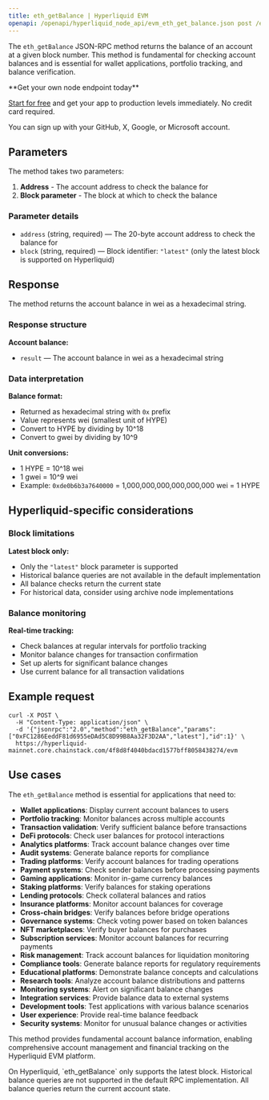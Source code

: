 ```yaml
---
title: eth_getBalance | Hyperliquid EVM
openapi: /openapi/hyperliquid_node_api/evm_eth_get_balance.json post /evm
---
```


The `eth_getBalance` JSON-RPC method returns the balance of an account at a given block number. This method is fundamental for checking account balances and is essential for wallet applications, portfolio tracking, and balance verification.

<Check>
**Get your own node endpoint today**

[Start for free](https://console.chainstack.com/) and get your app to production levels immediately. No credit card required.

You can sign up with your GitHub, X, Google, or Microsoft account.
</Check>

## Parameters

The method takes two parameters:

1. **Address** - The account address to check the balance for
2. **Block parameter** - The block at which to check the balance

### Parameter details

* `address` (string, required) — The 20-byte account address to check the balance for
* `block` (string, required) — Block identifier: `"latest"` (only the latest block is supported on Hyperliquid)

## Response

The method returns the account balance in wei as a hexadecimal string.

### Response structure

**Account balance:**
- `result` — The account balance in wei as a hexadecimal string

### Data interpretation

**Balance format:**
- Returned as hexadecimal string with `0x` prefix
- Value represents wei (smallest unit of HYPE)
- Convert to HYPE by dividing by 10^18
- Convert to gwei by dividing by 10^9

**Unit conversions:**
- 1 HYPE = 10^18 wei
- 1 gwei = 10^9 wei
- Example: `0xde0b6b3a7640000` = 1,000,000,000,000,000,000 wei = 1 HYPE

## Hyperliquid-specific considerations

### Block limitations

**Latest block only:**
- Only the `"latest"` block parameter is supported
- Historical balance queries are not available in the default implementation
- All balance checks return the current state
- For historical data, consider using archive node implementations

### Balance monitoring

**Real-time tracking:**
- Check balances at regular intervals for portfolio tracking
- Monitor balance changes for transaction confirmation
- Set up alerts for significant balance changes
- Use current balance for all transaction validations

## Example request

```shell Shell
curl -X POST \
  -H "Content-Type: application/json" \
  -d '{"jsonrpc":"2.0","method":"eth_getBalance","params":["0xFC1286EeddF81d6955eDAd5C8D99B8Aa32F3D2AA","latest"],"id":1}' \
  https://hyperliquid-mainnet.core.chainstack.com/4f8d8f4040bdacd1577bff8058438274/evm
```

## Use cases

The `eth_getBalance` method is essential for applications that need to:

* **Wallet applications**: Display current account balances to users
* **Portfolio tracking**: Monitor balances across multiple accounts
* **Transaction validation**: Verify sufficient balance before transactions
* **DeFi protocols**: Check user balances for protocol interactions
* **Analytics platforms**: Track account balance changes over time
* **Audit systems**: Generate balance reports for compliance
* **Trading platforms**: Verify account balances for trading operations
* **Payment systems**: Check sender balances before processing payments
* **Gaming applications**: Monitor in-game currency balances
* **Staking platforms**: Verify balances for staking operations
* **Lending protocols**: Check collateral balances and ratios
* **Insurance platforms**: Monitor account balances for coverage
* **Cross-chain bridges**: Verify balances before bridge operations
* **Governance systems**: Check voting power based on token balances
* **NFT marketplaces**: Verify buyer balances for purchases
* **Subscription services**: Monitor account balances for recurring payments
* **Risk management**: Track account balances for liquidation monitoring
* **Compliance tools**: Generate balance reports for regulatory requirements
* **Educational platforms**: Demonstrate balance concepts and calculations
* **Research tools**: Analyze account balance distributions and patterns
* **Monitoring systems**: Alert on significant balance changes
* **Integration services**: Provide balance data to external systems
* **Development tools**: Test applications with various balance scenarios
* **User experience**: Provide real-time balance feedback
* **Security systems**: Monitor for unusual balance changes or activities

This method provides fundamental account balance information, enabling comprehensive account management and financial tracking on the Hyperliquid EVM platform.

<Note>
On Hyperliquid, `eth_getBalance` only supports the latest block. Historical balance queries are not supported in the default RPC implementation. All balance queries return the current account state.
</Note>